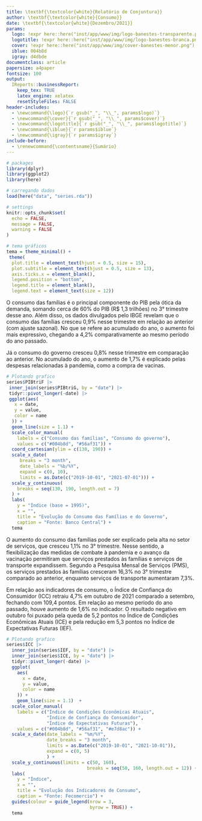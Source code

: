 ```yaml
---
title: \textbf{\textcolor{white}{Relatório de Conjuntura}}
author: \textbf{\textcolor{white}{Consumo}}
date: \textbf{\textcolor{white}{Dezembro/2021}}
params:
  logo: !expr here::here("inst/app/www/img/logo-banestes-transparente.png")
  logotitle: !expr here::here("inst/app/www/img/logo-banestes-branca.png")
  cover: !expr here::here("inst/app/www/img/cover-banestes-menor.png")
  iblue: 004b8d
  igray: d4dbde
documentclass: article
papersize: a4paper
fontsize: 100
output:
  IReports::businessReport:
    keep_tex: TRUE
    latex_engine: xelatex
    resetStyleFiles: FALSE
header-includes: 
  - \newcommand{\logo}{`r gsub("_", "\\_", params$logo)`}
  - \newcommand{\cover}{`r gsub("_", "\\_", params$cover)`}
  - \newcommand{\logotitle}{`r gsub("_", "\\_", params$logotitle)`}
  - \newcommand{\iblue}{`r params$iblue`}
  - \newcommand{\igray}{`r params$igray`}
include-before:
  - \renewcommand{\contentsname}{Sumário}
---
```



```r
# packages
library(dplyr)
library(ggplot2)
library(here)

# carregando dados
load(here("data", "series.rda"))

# settings
knitr::opts_chunk$set(
  echo = FALSE,
  message = FALSE,
  warning = FALSE
)

# tema gráficos
tema = theme_minimal() +
 theme(
  plot.title = element_text(hjust = 0.5, size = 15),
  plot.subtitle = element_text(hjust = 0.5, size = 13),
  axis.ticks.x = element_blank(),
  legend.position = "bottom",
  legend.title = element_blank(),
  legend.text = element_text(size = 12))
```

\maketitle
\clearpage

\section{Consumo} 
 \vspace{0.5cm}

O consumo das famílias é o principal componente do PIB pela ótica da demanda, somando cerca de 60% do PIB (R$ 1,3 trilhões) no 3° trimestre desse ano. Além disso, os dados divulgados pelo IBGE revelam que o consumo das famílias cresceu 0,9% nesse trimestre em relação ao anterior (com ajuste sazonal). No que se refere ao acumulado do ano, o aumento foi mais expressivo, chegando a 4,2% comparativamente ao mesmo período do ano passado. 

Já o consumo do governo\footnote{O consumo do governo engloba todos os gastos relacionados a produção de bens e serviços coletivos \citep{consumogov}.} cresceu 0,8% nesse trimestre em comparação ao anterior. No acumulado do ano, o aumento de 1,7% é explicado pelas despesas relacionadas à pandemia, como a compra de vacinas.

```r
# Plotando grafico
series$PIBtriF |>
 inner_join(series$PIBtriG, by = "date") |>
 tidyr::pivot_longer(-date) |>
 ggplot(aes(
   x = date,
   y = value,
   color = name
  )) +
  geom_line(size = 1.1) +
  scale_color_manual(
    labels = c("Consumo das famílias", "Consumo do governo"),
    values = c("#004b8d", "#56af31")) +
  coord_cartesian(ylim = c(130, 190)) +
  scale_x_date(
     breaks = "3 month",
     date_labels = "%b/%Y",
     expand = c(0, 10),
     limits = as.Date(c("2019-10-01", "2021-07-01"))) +
  scale_y_continuous(
    breaks = seq(130, 190, length.out = 7)
  ) +
  labs(
    y = "Índice (base = 1995)",
    x = "",
    title = "Evolução do Consumo das Famílias e do Governo",
    caption = "Fonte: Banco Central") +
  tema
```

O aumento do consumo das famílias pode ser explicado pela alta no setor de serviços, que cresceu 1,1% no 3° trimestre. Nesse sentido, a flexibilização das medidas de combate à pandemia e o avanço da vacinação permitiram que serviços prestados às famílias e serviços de transporte expandissem. Segundo a Pesquisa Mensal de Serviços (PMS), os serviços prestados às famílias cresceram 16,3% no 3° trimestre comparado ao anterior, enquanto serviços de transporte aumentaram 7,3%.  

Em relação aos indicadores de consumo, o Índice de Confiança do Consumidor (ICC)\footnote{Mensura o "sentimento" do consumidor quanto a percepção de sua situação financeira, das condições econômicas do país e suas expectativas futuras. Seu valor varia de 0 a 200, sendo 0 totalmente pessimista e 200 totalmente otimista \citep{fecomercio1}.} retraiu 4,7% em outubro de 2021 comparado a setembro, fechando com 109,4 pontos. Em relação ao mesmo período do ano passado, houve aumento de 1,6% no indicador. O resultado negativo em outubro foi puxado pela queda de 5,2 pontos no Índice de Condições Econômicas Atuais (ICE) e pela redução em 5,3 pontos no Índice de Expectativas Futuras (IEF).

```r
# Plotando grafico
series$ICC |>
  inner_join(series$IEF, by = "date") |>
  inner_join(series$ICE, by = "date") |>
  tidyr::pivot_longer(-date) |>
  ggplot(
    aes(
      x = date,
      y = value,
      color = name
    )) +
    geom_line(size = 1.1)  +
  scale_color_manual(
    labels = c("Índice de Condições Econômicas Atuais",
               "Índice de Confiança do Consumidor",
               "Índice de Expectativas Futuras"),
    values = c("#004b8d", "#56af31", "#e7d8ac")) +
  scale_x_date(date_labels = "%m/%Y",
               date_breaks = "3 month",
               limits = as.Date(c("2019-10-01", "2021-10-01")),
               expand = c(0, 5)
               ) +
  scale_y_continuous(limits = c(50, 160),
                              breaks = seq(50, 160, length.out = 12)) +
  labs(
    y = "Índice",
    x = "",
    title = "Evolução dos Indicadores de Consumo",
    caption = "Fonte: Fecomercio") +
  guides(colour = guide_legend(nrow = 3,
                               byrow = TRUE)) +
  tema
```

\newpage
\bibliography{bib}